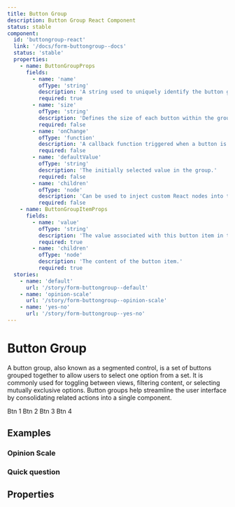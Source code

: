 ```yaml
---
title: Button Group
description: Button Group React Component
status: stable
component:
  id: 'buttongroup-react'
  link: '/docs/form-buttongroup--docs'
  status: 'stable'
  properties:
    - name: ButtonGroupProps
      fields:
        - name: 'name'
          ofType: 'string'
          description: 'A string used to uniquely identify the button group. Useful for forms or accessibility purposes.'
          required: true
        - name: 'size'
          ofType: 'string'
          description: 'Defines the size of each button within the group. Options include: small, medium, large.'
          required: false
        - name: 'onChange'
          ofType: 'function'
          description: 'A callback function triggered when a button is selected. It receives the selected value.'
          required: false
        - name: 'defaultValue'
          ofType: 'string'
          description: 'The initially selected value in the group.'
          required: false
        - name: 'children'
          ofType: 'node'
          description: 'Can be used to inject custom React nodes into the group (if needed for flexibility).'
          required: false
    - name: ButtonGroupItemProps
      fields:
        - name: 'value'
          ofType: 'string'
          description: 'The value associated with this button item in the group.'
          required: true
        - name: 'children'
          ofType: 'node'
          description: 'The content of the button item.'
          required: true
  stories:
    - name: 'default'
      url: '/story/form-buttongroup--default'
    - name: 'opinion-scale'
      url: '/story/form-buttongroup--opinion-scale'
    - name: 'yes-no'
      url: '/story/form-buttongroup--yes-no'
---
```


# Button Group

A button group, also known as a segmented control, is a set of buttons grouped together to allow users to select one option from a set. 
It is commonly used for toggling between views, filtering content, or selecting mutually exclusive options. 
Button groups help streamline the user interface by consolidating related actions into a single component.

<Section current="react" >

<ComponentPreview>
  <ButtonGroup
    name={'opinion_scale'}
    size={'large'}
    defaultValue={2}
  >
    <ButtonGroupItem key={1} value={1}>Btn 1</ButtonGroupItem>
    <ButtonGroupItem key={2} value={2}>Btn 2</ButtonGroupItem>
    <ButtonGroupItem key={3} value={3}>Btn 3</ButtonGroupItem>
    <ButtonGroupItem key={4} value={4}>Btn 4</ButtonGroupItem>
  </ButtonGroup>
</ComponentPreview>

## Examples

### Opinion Scale
<StorybookFrame
  componentId="buttongroup-react"
  heightClassName="h-48"
  story="opinion-scale" />

### Quick question
<StorybookFrame
  componentId="buttongroup-react"
  story="yes-no" />
  
## Properties

<ComponentPropertiesTable componentId="buttongroup-react" />

</Section>
